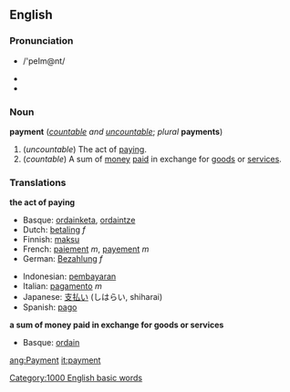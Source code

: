 ==English==
===Pronunciation===
*{{SAMPA}} /'peIm@nt/
*{{IPA|/'peɪmənt/}}
*{{AHD|/pāmĕnt/}}

===Noun===
'''payment''' (''[[countable]] and [[uncountable]]''; ''plural'' '''payments''')

#(''uncountable'') The act of [[pay]]ing.
#(''countable'') A sum of [[money]] [[pay|paid]] in exchange for [[goods]] or [[service]]s.

===Translations===
'''the act of paying'''
{{top}}
*Basque: [[ordainketa]], [[ordaintze]]
*Dutch: [[betaling]] ''f''
*Finnish: [[maksu]]
*French: [[paiement]] ''m'', [[payement]] ''m''
*German: [[Bezahlung]] ''f''
{{mid}}
*Indonesian: [[bayar|pembayaran]]
*Italian: [[pagamento]] ''m''
*Japanese: [[支払い]] (しはらい, shiharai)
*Spanish: [[pago]]
{{bottom}}


'''a sum of money paid in exchange for goods or services'''
{{top}}
*Basque: [[ordain]]
{{mid}}
{{bottom}}

[[Category:1000 English basic words]]

[[ang:Payment]]
[[it:payment]]